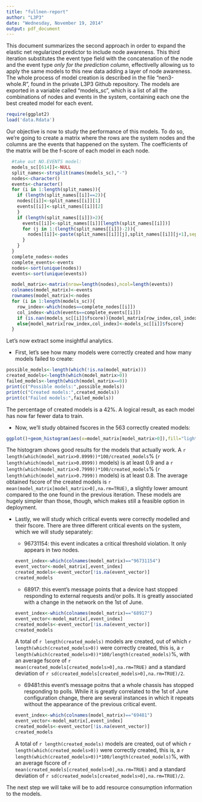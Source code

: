 ```yaml
---
title: "fullnen-report"
author: "L3P3"
date: "Wednesday, November 19, 2014"
output: pdf_document
---
```

This document summarizes the second approach in order to expand the elastic net regularized predictor to include node awareness. This third iteration substitutes the event type field with the concatenation of the node and the event type *only for the prediction column*, effectivelly allowing us to apply the same models to this new data adding a layer of node awareness. The whole process of model creation is described in the file "nen3-whole.R", found in the private L3P3 Github repository. The models are exported in a variable called "models_sc", which is a list of all the combinations of nodes and events in the system, containing each one the best created model for each event. 

```r
require(ggplot2)
load('data.Rdata')
```

Our objective is now to study the performance of this models. To do so, we're going to create a matrix where the rows are the system nodes and the columns are the events that happened on the system. The coefficients of the matrix will be the f-score of each model in each node.
```r
  #take out NO.EVENTS model:
  models_sc[[614]]<-NULL
  split_names<-strsplit(names(models_sc),"-")
  nodes<-character()
  events<-character()
  for (i in 1:length(split_names)){
    if (length(split_names[[i]]==2)){
    nodes[[i]]<-split_names[[i]][1]
    events[[i]]<-split_names[[i]][2]
    }
    if (length(split_names[[i]])>2){
      events[[i]]<-split_names[[i]][length(split_names[[i]])]
      for (j in 1:(length(split_names[[i]])-2)){
        nodes[[i]]<-paste(split_names[[i]][j],split_names[[i]][j+1],sep="-")
      }
    }
  }
  complete_nodes<-nodes
  complete_events<-events
  nodes<-sort(unique(nodes))
  events<-sort(unique(events))
```

```r
  model_matrix<-matrix(nrow=length(nodes),ncol=length(events))
  colnames(model_matrix)<-events
  rownames(model_matrix)<-nodes
  for (i in 1:length(models_sc)){
    row_index<-which(nodes==complete_nodes[[i]])
    col_index<-which(events==complete_events[[i]])
    if (is.nan(models_sc[[i]]$fscore)){model_matrix[row_index,col_index]<-0}
    else{model_matrix[row_index,col_index]<-models_sc[[i]]$fscore}
  }
```

Let's now extract some insightful analytics.

* First, let's see how many models were correctly created and how many models failed to create:

```r
possible_models<-length(which(!is.na(model_matrix)))
created_models<-length(which(model_matrix>0))
failed_models<-length(which(model_matrix==0))
print(c("Possible models:",possible_models))
print(c("Created models:",created_models))
print(c("Failed models:",failed_models))
```
 The percentage of created models is a 42%. A logical result, as each model has now far fewer data to train.
  
* Now, we'll study obtained fscores in the 563 correctly created models:

```r
ggplot()+geom_histogram(aes(x=model_matrix[model_matrix>0]),fill="light blue",color="blue")+xlab("fscore")+ylab("Model amount")+ggtitle("Version 3 Model fscore")
```
The histogram shows good results for the models that actually work. A `r length(which(model_matrix>0.8999))*100/created_models`% (`r length(which(model_matrix>0.8999))` models) is at least 0.9 and a `r length(which(model_matrix>0.7999))*100/created_models`% (`r length(which(model_matrix>0.7999))` models) is at least 0.8. The average obtained fscore of the created models is `r mean(model_matrix[model_matrix>0],na.rm=TRUE)`, a slightly lower amount compared to the one found in the previous iteration. These models are hugely simpler than those, though, which makes still a feasible option in deployment.

* Lastly, we will study which critical events were correctly modelled and their fscore. There are three different critical events on the system, which we will study separately:

    * 96731154: this event indicates a critical threshold violation. It only appears in two nodes. 
```r
  event_index<-which(colnames(model_matrix)=="96731154")
  event_vector<-model_matrix[,event_index]
  created_models<-event_vector[!is.na(event_vector)]
  created_models
```

    * 68917: this event's message points that a device hast stopped responding to external requests and/or polls. It is greatly associated with a change in the network on the 1st of June.
```r
  event_index<-which(colnames(model_matrix)=="68917")
  event_vector<-model_matrix[,event_index]
  created_models<-event_vector[!is.na(event_vector)]
  created_models
```
A total of `r length(created_models)` models are created, out of which `r length(which(created_models>0))` were correctly created, this is, a `r length(which(created_models>0))*100/length(created_models)`%, with an average fscore of  `r mean(created_models[created_models>0],na.rm=TRUE)` and a standard deviation of `r sd(created_models[created_models>0],na.rm=TRUE)/2`. 


    * 69481:this event's message poitns that a whole chassis has stopped responding to polls. While it is greatly correlated to the 1st of June configuration change, there are several instances in which it repeats without the appearance of the previous critical event.
    ```r
  event_index<-which(colnames(model_matrix)=="69481")
  event_vector<-model_matrix[,event_index]
  created_models<-event_vector[!is.na(event_vector)]
  created_models
```
A total of `r length(created_models)` models are created, out of which `r length(which(created_models>0))` were correctly created, this is, a `r length(which(created_models>0))*100/length(created_models)`%, with an average fscore of  `r mean(created_models[created_models>0],na.rm=TRUE)` and a standard deviation of `r sd(created_models[created_models>0],na.rm=TRUE)/2`. 


The next step we will take will be to add resource consumption information to the models.
